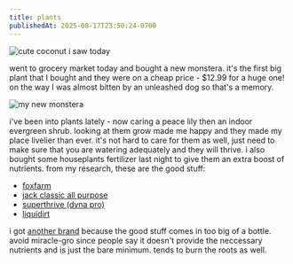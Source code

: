 ```yaml
---
title: plants
publishedAt: 2025-08-17T23:50:24-0700
---
```


<Image src="/images/coconut.png" alt="cute coconut i saw today" />

went to grocery market today and bought a new monstera. it's the first big plant that I bought and they were on a cheap price - $12.99 for a huge one! on the way I was almost bitten by an unleashed dog so that's a memory.

<Image src="/images/monstera.png" alt="my new monstera" />

i've been into plants lately - now caring a peace lily then an indoor evergreen shrub. looking at them grow made me happy and they made my place livelier than ever.
it's not hard to care for them as well, just need to make sure that you are watering adequately and they will thrive.
i also bought some houseplants fertilizer last night to give them an extra boost of nutrients. from my research, these are the good stuff:

- [foxfarm](https://www.amazon.com/FoxFarm-FX14002-Bloom-Liquid-Concentrate/dp/B0002KHDLW)
- [jack classic all purpose](https://www.amazon.com/Peters-Classic-20-20-20-Purpose-Fertilizer/dp/B005LKNCZY)
- [superthrive (dyna pro)](https://www.amazon.com/Foliage-Pro-oz-9-3-6-Plant-Food/dp/B01DFH00HW)
- [liquidirt](https://www.amazon.com/LiquiDirt-All-Purpose-Organic-Fertilizer-Balanced/dp/B07PHNQSP9)

i got [another brand](https://www.amazon.com/Food-All-purpose-Fertilizers-Plants-Pets/dp/B07QNMBLGQ/) because the good stuff comes in too big of a bottle. avoid miracle-gro since people say it doesn't provide the neccessary nutrients and is just the bare minimum. tends to burn the roots as well.
